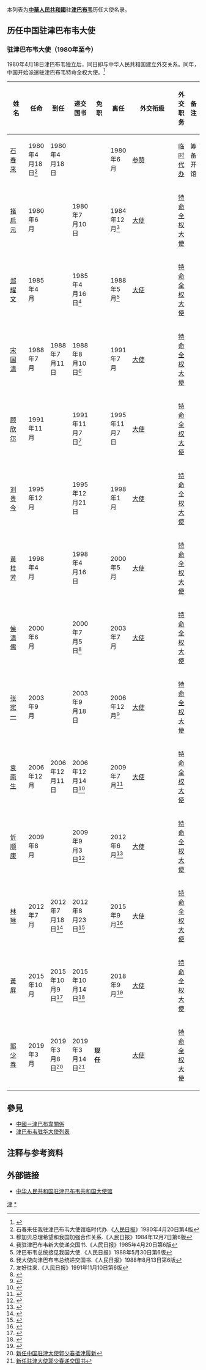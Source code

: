 本列表为'''[[中華人民共和國|中華人民共和國]]'''驻'''[[津巴布韦|津巴布韦]]'''历任大使名录。

== 历任中国驻津巴布韦大使 ==
=== {{PRC}}驻津巴布韦大使（1980年至今） ===
1980年4月18日津巴布韦独立后，同日即与中华人民共和国建立外交关系。同年，中国开始派遣驻津巴布韦特命全权大使。<ref name="mfa">{{cite web|url=http://www.mfa.gov.cn/chn/pds/ziliao/wjrw/2167/2170/t9193.htm|title=驻津巴布韦共和国历任大使|publisher=中华人民共和国外交部}}</ref>
{| class="wikitable"
|-
! width=12% |姓名
! width=10% |任命
! width=10% |到任
! width=10% |递交国书
! width=10% |免职
! width=10% |离任
! width=8% |外交衔级
! width=10% |外交职务
! width=13% colspan="2" |备注
|-
| [[石春来|石春来]]
| 1980年4月18日<ref name=rmrb800420>石春来任我驻津巴布韦大使馆临时代办.《[[人民日报|人民日报]]》1980年4月20日第4版</ref>
| 1980年4月18日
|
|
| 1980年6月
| [[参赞|参赞]]
| [[临时代办|临时代办]]
| 筹备开馆
|-
| [[褚启元|褚启元]]
| 1980年6月
|
| 1980年7月10日
|
| 1984年12月<ref>穆加贝总理希望和我国加强合作关系.《人民日报》1984年12月7日第6版</ref>
| [[大使|大使]]
| [[特命全权大使|特命全权大使]]
|
|-
| [[郑耀文|郑耀文]]
| 1985年4月
|
| 1985年4月16日<ref>我驻津巴布韦新大使递交国书.《人民日报》1985年4月20日第6版</ref>
|
| 1988年5月<ref>津巴布韦总统接见我国大使.《人民日报》1988年5月30日第6版</ref>
| [[大使|大使]]
| [[特命全权大使|特命全权大使]]
|
|-
| [[宋国清|宋国清]]
| 1988年7月
| 1988年7月11日
| 1988年8月10日<ref>我大使向津巴布韦总统递交国书.《人民日报》1988年8月13日第6版</ref>
|
| 1991年7月
| [[大使|大使]]
| [[特命全权大使|特命全权大使]]
|
|-
| [[顾欣尔|顾欣尔]]
| 1991年11月
|
| 1991年11月7日<ref>友好往来.《人民日报》1991年11月10日第6版</ref>
|
| 1995年11月7日
| [[大使|大使]]
| [[特命全权大使|特命全权大使]]
|
|-
| [[刘贵今|刘贵今]]
| 1995年12月
|
| 1995年12月21日
|
| 1998年1月
| [[大使|大使]]
| [[特命全权大使|特命全权大使]]
|
|-
| [[黄桂芳|黄桂芳]]
| 1998年4月
|
| 1998年4月16日
|
| 2000年5月
| [[大使|大使]]
| [[特命全权大使|特命全权大使]]
|
|-
| [[侯清儒|侯清儒]]
| 2000年6月
|
| 2000年7月5日<ref>{{Cite web |url=http://pic1.people.com.cn/GB/channel2/17/20000706/131852.html |title=津巴布韦始终坚持一个中国原则 |access-date=2018-12-23 |archive-url=https://web.archive.org/web/20181223164000/http://pic1.people.com.cn/GB/channel2/17/20000706/131852.html |archive-date=2018-12-23 |dead-url=yes }}</ref>
|
| 2003年7月
| [[大使|大使]]
| [[特命全权大使|特命全权大使]]
|
|-
| [[张宪一|张宪一]]
| 2003年9月
|
| 2003年9月18日
|
| 2006年12月<ref>{{Cite web |url=https://www.fmprc.gov.cn/web/gjhdq_676201/gj_676203/fz_677316/1206_677824/1206x2_677844/t442802.shtml |title=中国驻津巴布韦大使张宪一辞行拜会津巴布韦党政军领导人 |accessdate=2018-12-23 |archive-date=2018-12-23 |archive-url=https://web.archive.org/web/20181223211458/https://www.fmprc.gov.cn/web/gjhdq_676201/gj_676203/fz_677316/1206_677824/1206x2_677844/t442802.shtml |dead-url=no }}</ref>
| [[大使|大使]]
| [[特命全权大使|特命全权大使]]
|
|-
| [[袁南生|袁南生]]
| 2006年12月
| 2006年12月11日
| 2006年12月14日<ref>{{Cite web |url=http://zw.china-embassy.org/chn/xwdt/t284444.htm |title=新任驻津巴布韦大使袁南生向津巴布韦总统穆加贝递交国书 |accessdate=2018-12-23 |archive-date=2018-12-24 |archive-url=https://web.archive.org/web/20181224023654/http://zw.china-embassy.org/chn/xwdt/t284444.htm |dead-url=no }}</ref>
|
| 2009年7月<ref>{{Cite web |url=http://zw.china-embassy.org/chn/xwdt/t570588.htm |title=津中友好协会为袁南生大使送行 |accessdate=2018-12-23 |archive-date=2018-12-24 |archive-url=https://web.archive.org/web/20181224023656/http://zw.china-embassy.org/chn/xwdt/t570588.htm |dead-url=no }}</ref>
| [[大使|大使]]
| [[特命全权大使|特命全权大使]]
|
|-
| [[忻顺康|忻顺康]]
| 2009年8月
|
| 2009年9月3日<ref>{{Cite web |url=http://zw.china-embassy.org/chn/xwdt/t582122.htm |title=新任驻津巴布韦大使忻顺康向穆加贝总统递交国书 |accessdate=2018-12-23 |archive-date=2018-12-23 |archive-url=https://web.archive.org/web/20181223163958/http://zw.china-embassy.org/chn/xwdt/t582122.htm |dead-url=no }}</ref>
|
| 2012年6月<ref>{{Cite web |url=http://zw.china-embassy.org/chn/xwdt/t942586.htm |title=驻津巴布韦使馆举办忻顺康大使夫妇离任欢送会 |accessdate=2018-12-23 |archive-date=2018-12-23 |archive-url=https://web.archive.org/web/20181223164007/http://zw.china-embassy.org/chn/xwdt/t942586.htm |dead-url=no }}</ref>
| [[大使|大使]]
| [[特命全权大使|特命全权大使]]
|
|-
| [[林琳_(外交官)|林琳]]
| 2012年7月
| 2012年7月18日<ref>{{Cite web |url=http://zw.china-embassy.org/chn/xwdt/t953804.htm |title=新任驻津巴布韦大使林琳夫妇抵津履新 |accessdate=2018-12-23 |archive-date=2018-12-23 |archive-url=https://web.archive.org/web/20181223164005/http://zw.china-embassy.org/chn/xwdt/t953804.htm |dead-url=no }}</ref>
| 2012年8月23日<ref>{{Cite web |url=http://zw.china-embassy.org/chn/xwdt/t963203.htm |title=驻津巴布韦大使林琳向津总统穆加贝递交国书 |accessdate=2018-12-23 |archive-date=2018-12-24 |archive-url=https://web.archive.org/web/20181224023703/http://zw.china-embassy.org/chn/xwdt/t963203.htm |dead-url=no }}</ref>
|
| 2015年9月<ref>{{Cite web |url=http://zw.china-embassy.org/chn/xwdt/t1301199.htm |title=驻津巴布韦使馆举行国庆66周年暨林琳大使夫妇离任招待会 |accessdate=2018-12-23 |archive-date=2018-12-23 |archive-url=https://web.archive.org/web/20181223163956/http://zw.china-embassy.org/chn/xwdt/t1301199.htm |dead-url=no }}</ref>
| [[大使|大使]]
| [[特命全权大使|特命全权大使]]
|
|-
| [[黃屏|黃屏]]
| 2015年10月
| 2015年10月9日<ref>{{Cite web |url=http://zw.china-embassy.org/chn/xwdt/t1304900.htm |title=新任驻津巴布韦大使黄屏抵津履新 |accessdate=2018-12-23 |archive-date=2018-12-24 |archive-url=https://web.archive.org/web/20181224023659/http://zw.china-embassy.org/chn/xwdt/t1304900.htm |dead-url=no }}</ref>
| 2015年10月14日<ref>{{Cite web |url=http://zw.china-embassy.org/chn/xwdt/t1306291.htm |title=黄屏大使向津巴布韦总统穆加贝递交国书 |accessdate=2018-12-23 |archive-date=2018-12-23 |archive-url=https://web.archive.org/web/20181223164009/http://zw.china-embassy.org/chn/xwdt/t1306291.htm |dead-url=no }}</ref>
|
| 2018年9月<ref>{{Cite web |url=http://zw.china-embassy.org/chn/xwdt/t1598229.htm |title=黄屏大使离任拜会津方政要 |accessdate=2018-12-23 |archive-date=2018-12-23 |archive-url=https://web.archive.org/web/20181223164002/http://zw.china-embassy.org/chn/xwdt/t1598229.htm |dead-url=no }}</ref>
| [[大使|大使]]
| [[特命全权大使|特命全权大使]]
|
|-
| [[郭少春|郭少春]]
| 2019年3月
| 2019年3月8日<ref>[http://zw.china-embassy.org/chn/xwdt/t1644862.htm 新任中国驻津大使郭少春抵津履新]</ref>
| 2019年3月14日<ref>[http://zw.china-embassy.org/chn/xwdt/t1645938.htm 新任驻津大使郭少春递交国书]</ref>
| '''现任'''
|
| [[大使|大使]]
| [[特命全权大使|特命全权大使]]
|
|}

== 參見 ==
* [[中國－津巴布韋關係|中國－津巴布韋關係]]
* [[津巴布韦驻华大使列表|津巴布韦驻华大使列表]]

== 注释与参考资料 ==
{{reflist|2}}

== 外部链接 ==
* [http://zw.china-embassy.gov.cn/chn/ 中华人民共和国驻津巴布韦共和国大使馆]{{zh-hans icon}}{{en icon}}

{{中国驻外大使|共和國}}

[[Category:中国驻外大使列表|津]]
[[Category:中华人民共和国驻津巴布韦大使|*]]